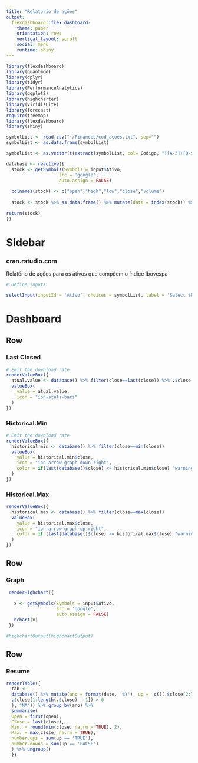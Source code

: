 ```yaml
---
title: "Relatorio de ações"
output: 
  flexdashboard::flex_dashboard:
    theme: paper
    orientation: rows
    vertical_layout: scroll
    social: menu
    runtime: shiny
---
```


```r

library(flexdashboard)
library(quantmod)
library(dplyr)
library(tidyr)
library(PerformanceAnalytics)
library(ggplot2)
library(highcharter)
library(viridisLite)
library(forecast)
require(treemap)
library(flexdashboard)
library(shiny)

symbolList <- read.csv("~/Finances/cod_acoes.txt", sep="")  
symbolList <- as.data.frame(symbolList)

symbolList <- as.vector(t(extract(symbolList, col= Codigo, "[[A-Z]+[0-9]]"))) %>% paste0("BVMF:",.)

database <- reactive({
  stock <- getSymbols(Symbols = input$Ativo,
                    src = 'google', 
                    auto.assign = FALSE)
  
  colnames(stock) <- c("open","high","low","close","volume")
  
  stock <- stock %>% as.data.frame() %>% mutate(date = index(stock)) %>%   drop_na() %>% mutate(valuation = ave(.$close, FUN = function(y) c(0, diff(y))), daily.return = as.vector(dailyReturn(stock)))
  
return(stock)
})

```

Sidebar {.sidebar}
=======================================================================

### cran.rstudio.com

Relatório de ações para os ativos que compõem o índice Ibovespa

```r

# Define inputs

selectInput(inputId = 'Ativo', choices = symbolList, label = 'Select the stock to analyze', selected = "BBAS3.SA")

```

Dashboard
=======================================================================

Row
-----------------------------------------------------------------------


### Last Closed {.value-box}

```r

# Emit the download rate
renderValueBox({
  atual.value <- database() %>% filter(close==last(close)) %>% .$close
  valueBox(
    value = atual.value,
    icon = "ion-stats-bars"
  )
})
```

### Historical.Min {.value-box}

```r

# Emit the download rate
renderValueBox({
  historical.min <- database() %>% filter(close==min(close))
  valueBox(
    value = historical.min$close,
    icon = "ion-arrow-graph-down-right",
    color = if(last(database()$close) <= historical.min$close) "warning" else "primary"
  )
})
```

### Historical.Max {.value-box}

```r

renderValueBox({
  historical.max <- database() %>% filter(close==max(close))
  valueBox(
    value = historical.max$close,
    icon = "ion-arrow-graph-up-right",
    color = if (last(database()$close) >= historical.max$close) "warning" else "primary"
  )
})
```


Row {data-height=650}
-----------------------------------------------------------------------

### Graph

```r

 renderHighchart({
   
   x <- getSymbols(Symbols = input$Ativo,
                   src = 'google', 
                   auto.assign = FALSE)
   hchart(x)
 })

#highchartOutput(highchartOutput)

```

Row {data-width=800}
-----------------------------------------------------------------------

### Resume

```r

renderTable({
  tab <-
  database() %>% mutate(ano = format(date, '%Y'), up =  c(((.$close[2:length(.$close)] -
  .$close[1:length(.$close) - 1]) > 0
  ), "NA")) %>% group_by(ano) %>%
  summarise(
  Open = first(open),
  Close = last(close),
  Min. = round(min(close, na.rm = TRUE), 2),
  Max. = max(close, na.rm = TRUE),
  number.ups = sum(up == 'TRUE'),
  number.downs = sum(up == 'FALSE')
  ) %>% ungroup()
  })

```
